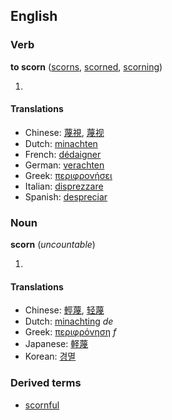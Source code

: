 ==English==
===Verb===
'''to scorn''' ([[scorns]], [[scorned]], [[scorning]])

# {{stub}}

====Translations====
*Chinese: [[蔑視]], [[蔑视]]
*Dutch: [[minachten]]
*French: [[dédaigner]]
*German: [[verachten]]
*Greek: [[περιφρονήσει]]
*Italian: [[disprezzare]]
*Spanish: [[despreciar]]

===Noun===
'''scorn''' (''uncountable'')

# {{stub}}

====Translations====
*Chinese: [[輕蔑]], [[轻蔑]]
*Dutch: [[minachting]] ''de''
*Greek: [[περιφρόνηση]] ''f''
*Japanese: [[軽蔑]]
*Korean: [[경멸]]

===Derived terms===
*[[scornful]]